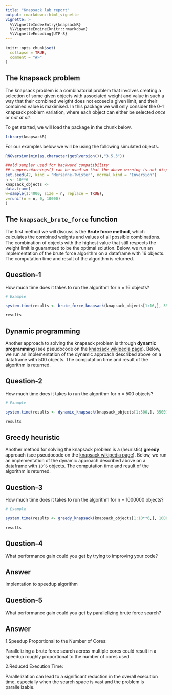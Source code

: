```yaml
---
title: "Knapsack lab report"
output: rmarkdown::html_vignette
vignette: >
  %\VignetteIndexEntry{knapsackR}
  %\VignetteEngine{knitr::rmarkdown}
  %\VignetteEncoding{UTF-8}
---
```


```r
knitr::opts_chunk$set(
  collapse = TRUE,
  comment = "#>"
)
```

## The knapsack problem
The knapsack problem is a combinatorial problem that involves creating a selection of some given objects with associated weight and value in such a way that their combined weigtht does not exceed a given limit, and their combined value is maximised. In this package we will only consider the 0-1 knapsack problem variation, where each object can either be selected *once* or *not at all*.

To get started, we will load the package in the chunk below.

```r
library(knapsackR)
```

For our examples below we will be using the following simulated objects.

```r
RNGversion(min(as.character(getRversion()),"3.5.3"))

##old sampler used for backward compatibility
## suppressWarnings() can be used so that the above warning is not displayed
set.seed(42, kind = "Mersenne-Twister", normal.kind = "Inversion")
n <- 10**6
knapsack_objects <-
data.frame(
w=sample(1:4000, size = n, replace = TRUE),
v=runif(n = n, 0, 10000)
)
```

## The `knapsack_brute_force` function
The first method we will discuss is the **Brute force method**, which calculates the combined weights and values of all possible combinations. The combination of objects with the highest value that still respects the weight limit is guaranteed to be the optimal solution. Below, we run an implementation of the brute force algorithm on a dataframe with 16 objects. The computation time and result of the algorithm is returned.


## Question-1

How much time does it takes to run the algorithm for n = 16 objects?
```r
# Example

system.time(results <- brute_force_knapsack(knapsack_objects[1:16,], 3500))

results
```

## Dynamic programming
Another approach to solving the knapsack problem is through **dynamic programming** (see pseudocode on the [knapsack wikipedia page](https://en.wikipedia.org/wiki/Knapsack_problem#0-1_knapsack_problem)). Below, we run an implementation of the dynamic approach described above on a dataframe with 500 objects. The computation time and result of the algorithm is returned.

## Question-2

How much time does it takes to run the algorithm for n = 500 objects?
```r
# Example

system.time(results <- dynamic_knapsack(knapsack_objects[1:500,], 3500))

results
```


## Greedy heuristic
Another method for solving the knapsack problem is a (heuristic) **greedy** approach (see pseudocode on the [knapsack wikipedia page](https://en.wikipedia.org/wiki/Knapsack_problem#Greedy_approximation_algorithm)). Below, we run an implementation of the dynamic approach described above on a dataframe with `10^6` objects. The computation time and result of the algorithm is returned.

## Question-3

How much time does it takes to run the algorithm for n = 1000000 objects?
```r
# Example

system.time(results <- greedy_knapsack(knapsack_objects[1:10**6,], 1000))

results
```



## Question-4

What performance gain could you get by trying to improving your code?

## Answer

Implentation to speedup algorithm

## Question-5

What performance gain could you get by parallelizing brute force search?

## Answer

1.Speedup Proportional to the Number of Cores:

Parallelizing a brute force search across multiple cores could result in a speedup roughly proportional to the number of cores used.

2.Reduced Execution Time:

Parallelization can lead to a significant reduction in the overall execution time, especially when the search space is vast and the problem is parallelizable.
